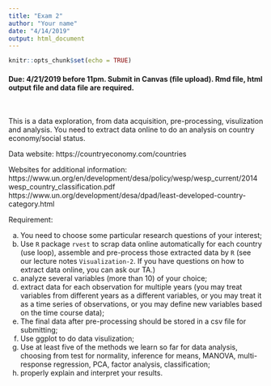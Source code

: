```yaml
---
title: "Exam 2"
author: "Your name"
date: "4/14/2019"
output: html_document
---
```


```r
knitr::opts_chunk$set(echo = TRUE)
```

#### Due: 4/21/2019 before 11pm. Submit in Canvas (file upload). Rmd file, html output file and data file are required.

<br>

This is a data exploration, from data acquisition, pre-processing, visulization and analysis. You need to extract data online to do an analysis on country economy/social status. 

Data website: https://countryeconomy.com/countries

Websites for additional information:  
https://www.un.org/en/development/desa/policy/wesp/wesp_current/2014wesp_country_classification.pdf   https://www.un.org/development/desa/dpad/least-developed-country-category.html

Requirement:

 (a) You need to choose some particular research questions of your interest; 
 (b) Use `R` package `rvest` to scrap data online automatically for each country (use loop), assemble and pre-process those extracted data by `R` (see our lecture notes `Visualization-2`. If you have questions on how to extract data online, you can ask our TA.)
 (c) analyze several variables (more than 10) of your choice;
 (d) extract data for each observation for multiple years (you may treat variables from different years as a different variables, or you may treat it as a time series of observations, or you may define new variables based on the time course data);
 (e) The final data after pre-processing should be stored in a csv file for submitting;
 (f) Use ggplot to do data visulization;
 (g) Use at least five of the methods we learn so far for data analysis, choosing from test for normality, inference for means, MANOVA, multi-response regression, PCA, factor analysis, classification;
 (h) properly explain and interpret your results.
    
